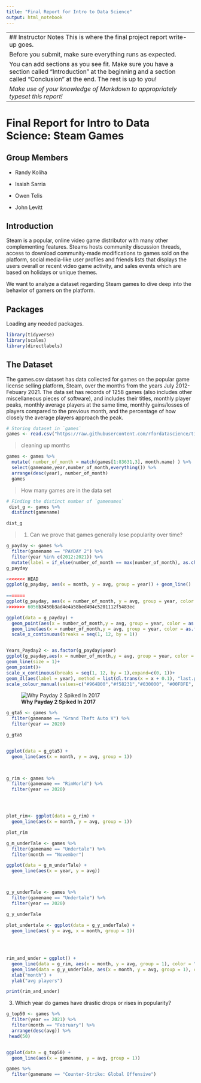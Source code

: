 ```yaml
---
title: "Final Report for Intro to Data Science"
output: html_notebook
---
```


-----------------------------------------------------------------------------------------------------------------------
## Instructor Notes
This is where the final project report write-up goes. 


Before you submit, make sure everything runs as expected.

You can add sections as you see fit. Make sure you have a section called "Introduction" at the beginning and a section called "Conclusion" at the end. The rest is up to you!

_Make use of your knowledge of Markdown to appropriately typeset this report!_
------------------------------------------------------------------------------------------------------------------------
# Final Report for Intro to Data Science: Steam Games


## Group Members

- Randy Koliha

- Isaiah Sarria

- Owen Telis

- John Levitt


## Introduction

Steam is a popular, online video game distributor with many other complementing features. Steams hosts community discussion threads, access to download community-made modifications to games sold on the platform, social media-like user profiles and friends lists that displays the users overall or recent video game activity, and sales events which are based on holidays or unique themes.

We want to analyze a dataset regarding Steam games to dive deep into the behavior of gamers on the platform.


## Packages

Loading any needed packages.

```r
library(tidyverse)
library(scales)
library(directlabels)
```




## The Dataset

The games.csv dataset has data collected for games on the popular game license selling platform, Steam, over the months from the years July 2012- Febuary 2021. The data set has records of 1258 games (also includes other miscellaneous pieces of software), and includes their titles, monthly player peaks, monthly average players at the same time, monthly gains/losses of players compared to the previous month, and the percentage of how closely the average players approach the peak.


```r
# Storing dataset in `games`
games <- read.csv("https://raw.githubusercontent.com/rfordatascience/tidytuesday/master/data/2021/2021-03-16/games.csv")
```


>cleaning up months

```r
games <- games %>% 
  mutate( number_of_month = match(games[1:83631,3], month.name) ) %>% 
  select(gamename,year,number_of_month,everything()) %>% 
  arrange(desc(year), number_of_month)
  games
```
>How many games are in the data set

```r
# Finding the distinct number of `gamenames`
 dist_g <- games %>% 
  distinct(gamename)

dist_g
```




>1. Can we prove that games generally lose popularity over time?

```r

g_payday <- games %>% 
  filter(gamename == "PAYDAY 2") %>% 
  filter(year %in% c(2012:2021)) %>% 
  mutate(label = if_else(number_of_month == max(number_of_month), as.character(year), NA_character_))
g_payday

<<<<<<< HEAD
ggplot(g_payday, aes(x = month, y = avg, group = year)) + geom_line() 
 
=======
ggplot(g_payday, aes(x = number_of_month, y = avg, group = year, color = year)) + geom_line() +geom_point() 
>>>>>>> 6056b3450b3ad4e4a58bed404c5201112f5483ec
```



```r
ggplot(data = g_payday) +
  geom_point(aes(x = number_of_month,y = avg, group = year, color = as.factor(year)))+
  geom_line(aes(x = number_of_month,y = avg, group = year, color = as.factor(year)),size = 1)+
  scale_x_continuous(breaks = seq(1, 12, by = 1))



```




```r
Years_Payday2 <- as.factor(g_payday$year)
ggplot(g_payday,aes(x = number_of_month,y = avg, group = year, color = Years_Payday2)) +
geom_line(size = 1)+
geom_point()+ 
scale_x_continuous(breaks = seq(1, 12, by = 1),expand=c(0, 1))+ 
geom_dl(aes(label = year), method = list(dl.trans(x = x + 0.1), "last.points", cex = 1))+ 
scale_colour_manual(values=c("#964B00","#f58231","#030000", "#00FBFE", "#3cb44b", "#FF0004", "#4363d8", "#911eb4", "#f032e6", "#a9a9a9" )) 
```


![**Why Payday 2 Spiked In 2017**](https://i.ibb.co/jfwmWjy/payday2pic.jpg)









```r


g_gta5 <- games %>% 
  filter(gamename == "Grand Theft Auto V") %>% 
  filter(year == 2020) 

g_gta5


ggplot(data = g_gta5) +
  geom_line(aes(x = month, y = avg, group = 1))

 
```




```r
g_rim <- games %>% 
  filter(gamename == "RimWorld") %>% 
  filter(year == 2020) 




plot_rim<- ggplot(data = g_rim) +
  geom_line(aes(x = month, y = avg, group = 1))

plot_rim

```

```r

g_m_underTale <- games %>% 
  filter(gamename == "Undertale") %>% 
  filter(month == "November") 

ggplot(data = g_m_underTale) +
  geom_line(aes(x = year, y = avg))



g_y_underTale <- games %>% 
  filter(gamename == "Undertale") %>% 
  filter(year == 2020) 

g_y_underTale

plot_undertale <- ggplot(data = g_y_underTale) +
  geom_line(aes( y = avg, x = month, group = 1))
  
  
  


```

```r
rim_and_under = ggplot() + 
  geom_line(data = g_rim, aes(x = month, y = avg, group = 1), color = "blue") +
  geom_line(data = g_y_underTale, aes(x = month, y = avg, group = 1), color = "red") +
  xlab("month") +
  ylab("avg players")

print(rim_and_under)
```




3. Which year do games have drastic drops or rises in popularity?
```r

g_top50 <- games %>% 
  filter(year == 2021) %>% 
  filter(month == "February") %>% 
  arrange(desc(avg)) %>% 
 head(50)


ggplot(data = g_top50) +
  geom_line(aes(x = gamename, y = avg, group = 1))

```



```r
games %>% 
  filter(gamename == "Counter-Strike: Global Offensive")
```

